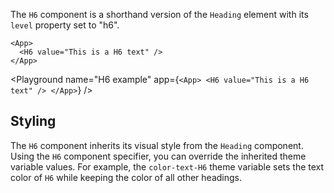 The `H6` component is a shorthand version of the `Heading` element with its `level` property set to "h6".

```ueml copy
<App>
  <H6 value="This is a H6 text" />
</App>
```

<Playground
  name="H6 example"
  app={`
  <App>
    <H6 value="This is a H6 text" />
  </App>
  `}
/>

## Styling

The `H6` component inherits its visual style from the `Heading` component.
Using the `H6` component specifier, you can override the inherited theme variable values.
For example, the `color-text-H6` theme variable sets the text color of `H6` while keeping the color of all other headings.
